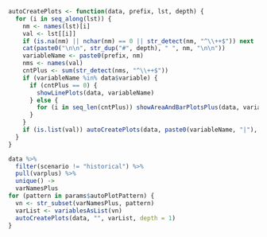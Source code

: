 ```r
autoCreatePlots <- function(data, prefix, lst, depth) {
  for (i in seq_along(lst)) {
    nm <- names(lst)[i]
    val <- lst[[i]]
    if (is.na(nm) || nchar(nm) == 0 || str_detect(nm, "^\\++$")) next
    cat(paste0("\n\n", str_dup("#", depth), " ", nm, "\n\n"))
    variableName <- paste0(prefix, nm)
    nms <- names(val)
    cntPlus <- sum(str_detect(nms, "^\\++$"))
    if (variableName %in% data$variable) {
      if (cntPlus == 0) {
        showLinePlots(data, variableName)
      } else {
        for (i in seq_len(cntPlus)) showAreaAndBarPlotsPlus(data, variableName, plusNum = i)
      }
    }
    if (is.list(val)) autoCreatePlots(data, paste0(variableName, "|"), val, depth = depth+1)
  }
}
```

```r
data %>% 
  filter(scenario != "historical") %>% 
  pull(varplus) %>% 
  unique() ->
  varNamesPlus
for (pattern in params$autoPlotPattern) {
  vn <- str_subset(varNamesPlus, pattern)
  varList <- variablesAsList(vn)
  autoCreatePlots(data, "", varList, depth = 1)
}
```
